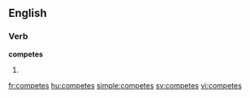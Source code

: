 ==English==

===Verb===
'''competes'''

# {{third-person singular of|[[compete]]}}

[[fr:competes]]
[[hu:competes]]
[[simple:competes]]
[[sv:competes]]
[[vi:competes]]